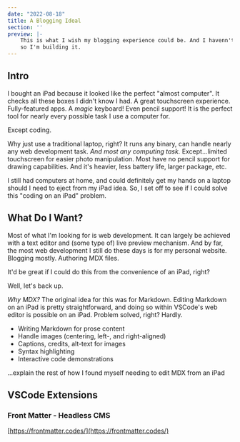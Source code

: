 ```yaml
---
date: "2022-08-18"
title: A Blogging Ideal
section: ''
preview: |- 
    This is what I wish my blogging experience could be. And I havenn't found it yet, 
    so I'm building it.
---
```


## Intro

I bought an iPad because it looked like the perfect "almost computer". It checks all these boxes 
I didn't know I had. A great touchscreen experience. Fully-featured apps. A _magic_ keyboard! Even 
pencil support! It is the perfect tool for nearly every possible task I use a computer for.

Except coding.

Why just use a traditional laptop, right? It runs any binary, can handle nearly any web development 
task. _And most any computing task._ Except...limited touchscreen for easier photo manipulation. Most have 
no pencil support for drawing capabilities. And it's heavier, less battery life, larger package, etc. 

I still had computers at home, and could definitely get my hands on a laptop should I need to eject from 
my iPad idea. So, I set off to see if I could solve this "coding on an iPad" problem.

## What Do I Want?

Most of what I'm looking for is web development. It can largely be achieved with a text editor and (some 
type of) live preview mechanism. And by far, the most web development I still do these days is for my 
personal website. Blogging mostly. Authoring MDX files.

It'd be great if I could do this from the convenience of an iPad, right?

Well, let's back up.

_Why MDX?_ The original idea for this was for Markdown. Editing Markdown on an iPad is pretty straightforward,
and doing so within VSCode's web editor is possible on an iPad. Problem solved, right? Hardly.

- Writing Markdown for prose content
- Handle images (centering, left-, and right-aligned)
- Captions, credits, alt-text for images
- Syntax highlighting
- Interactive code demonstrations

...explain the rest of how I found myself needing to edit MDX from an iPad


## VSCode Extensions

### Front Matter - Headless CMS

[https://frontmatter.codes/](https://frontmatter.codes/)